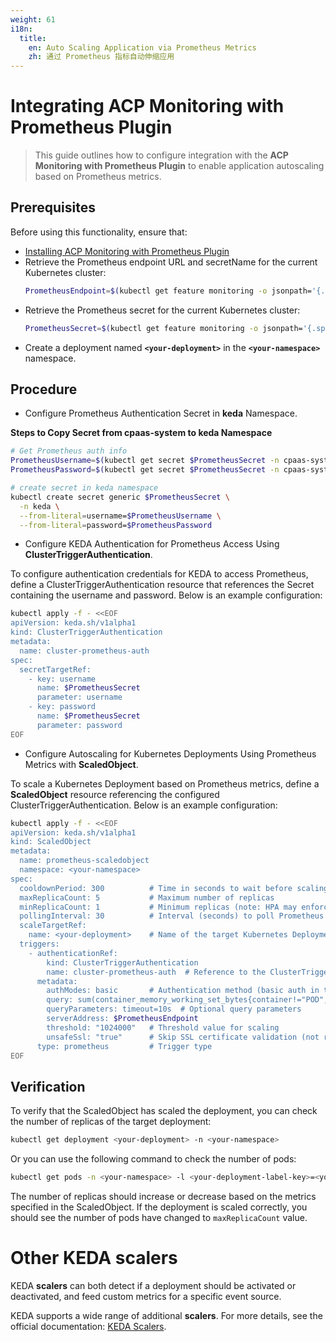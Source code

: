 ```yaml
---
weight: 61
i18n:
  title:
    en: Auto Scaling Application via Prometheus Metrics
    zh: 通过 Prometheus 指标自动伸缩应用
---
```


# Integrating ACP Monitoring with Prometheus Plugin

> This guide outlines how to configure integration with the **ACP Monitoring with Prometheus Plugin** to enable application autoscaling based on Prometheus metrics.

## Prerequisites

Before using this functionality, ensure that:
- [Installing ACP Monitoring with Prometheus Plugin](/observability/monitor/install_monitor.mdx#install-the-acp-monitoring-with-prometheus-plugin)
- Retrieve the Prometheus endpoint URL and secretName for the current Kubernetes cluster:
    ```bash
    PrometheusEndpoint=$(kubectl get feature monitoring -o jsonpath='{.spec.accessInfo.database.address}')
    ```
- Retrieve the Prometheus secret for the current Kubernetes cluster:
    ```bash
    PrometheusSecret=$(kubectl get feature monitoring -o jsonpath='{.spec.accessInfo.database.basicAuth.secretName}')
    ```
- Create a deployment named **`<your-deployment>`** in the **`<your-namespace>`** namespace.

## Procedure

- Configure Prometheus Authentication Secret in **keda** Namespace.

**Steps to Copy Secret from cpaas-system to keda Namespace**
```bash
# Get Prometheus auth info
PrometheusUsername=$(kubectl get secret $PrometheusSecret -n cpaas-system -o jsonpath='{.data.username}' | base64 -d)
PrometheusPassword=$(kubectl get secret $PrometheusSecret -n cpaas-system -o jsonpath='{.data.password}' | base64 -d)

# create secret in keda namespace
kubectl create secret generic $PrometheusSecret \
  -n keda \
  --from-literal=username=$PrometheusUsername \
  --from-literal=password=$PrometheusPassword
```

- Configure KEDA Authentication for Prometheus Access Using **ClusterTriggerAuthentication**.

To configure authentication credentials for KEDA to access Prometheus, define a ClusterTriggerAuthentication resource that references the Secret containing the username and password. Below is an example configuration:
```bash
kubectl apply -f - <<EOF
apiVersion: keda.sh/v1alpha1
kind: ClusterTriggerAuthentication
metadata:
  name: cluster-prometheus-auth
spec:
  secretTargetRef:
    - key: username
      name: $PrometheusSecret
      parameter: username
    - key: password
      name: $PrometheusSecret
      parameter: password
EOF
```

- Configure Autoscaling for Kubernetes Deployments Using Prometheus Metrics with **ScaledObject**.

To scale a Kubernetes Deployment based on Prometheus metrics, define a **ScaledObject** resource referencing the configured ClusterTriggerAuthentication. Below is an example configuration:
```bash
kubectl apply -f - <<EOF
apiVersion: keda.sh/v1alpha1
kind: ScaledObject
metadata:
  name: prometheus-scaledobject
  namespace: <your-namespace>
spec:
  cooldownPeriod: 300          # Time in seconds to wait before scaling down
  maxReplicaCount: 5           # Maximum number of replicas
  minReplicaCount: 1           # Minimum replicas (note: HPA may enforce a minimum of 1)
  pollingInterval: 30          # Interval (seconds) to poll Prometheus metrics
  scaleTargetRef:
    name: <your-deployment>    # Name of the target Kubernetes Deployment
  triggers:
    - authenticationRef:
        kind: ClusterTriggerAuthentication
        name: cluster-prometheus-auth  # Reference to the ClusterTriggerAuthentication
      metadata:
        authModes: basic       # Authentication method (basic auth in this case)
        query: sum(container_memory_working_set_bytes{container!="POD",container!="",namespace="<your-namespace>",pod=~"<your-deployment-name>.*"})
        queryParameters: timeout=10s  # Optional query parameters
        serverAddress: $PrometheusEndpoint
        threshold: "1024000"   # Threshold value for scaling
        unsafeSsl: "true"      # Skip SSL certificate validation (not recommended for production)
      type: prometheus         # Trigger type
EOF
```

## Verification

To verify that the ScaledObject has scaled the deployment, you can check the number of replicas of the target deployment:
```bash
kubectl get deployment <your-deployment> -n <your-namespace>
```
Or you can use the following command to check the number of pods:
```bash
kubectl get pods -n <your-namespace> -l <your-deployment-label-key>=<your-deployment-label-value>
```
The number of replicas should increase or decrease based on the metrics specified in the ScaledObject.
If the deployment is scaled correctly, you should see the number of pods have changed to `maxReplicaCount` value.

# Other KEDA scalers

KEDA **scalers** can both detect if a deployment should be activated or deactivated, and feed custom metrics for a specific event source.

KEDA supports a wide range of additional **scalers**. For more details, see the official documentation: [KEDA Scalers](https://keda.sh/docs/2.17/scalers/).
